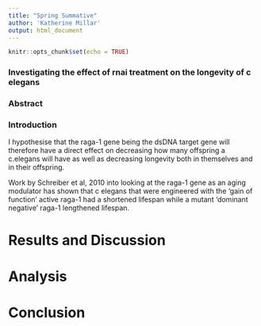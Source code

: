 ```yaml
---
title: "Spring Summative"
author: 'Katherine Millar' 
output: html_document
---
```


```r
knitr::opts_chunk$set(echo = TRUE)
```

### Investigating the effect of rnai treatment on the longevity of c elegans 

### Abstract 

### Introduction
 
I hypothesise that the raga-1 gene being the dsDNA target gene will therefore have a direct effect on decreasing how many offspring a c.elegans will have as well as decreasing longevity both in themselves and in their offspring. 

Work by Schreiber et al, 2010 into looking at the raga-1 gene as an aging modulator has shown that c elegans that were engineered with  the ‘gain of function’ active raga-1 had a shortened lifespan while a mutant ‘dominant negative’ raga-1 lengthened lifespan.

# Results and Discussion


# Analysis 

# Conclusion 


```r

```



```r

```

